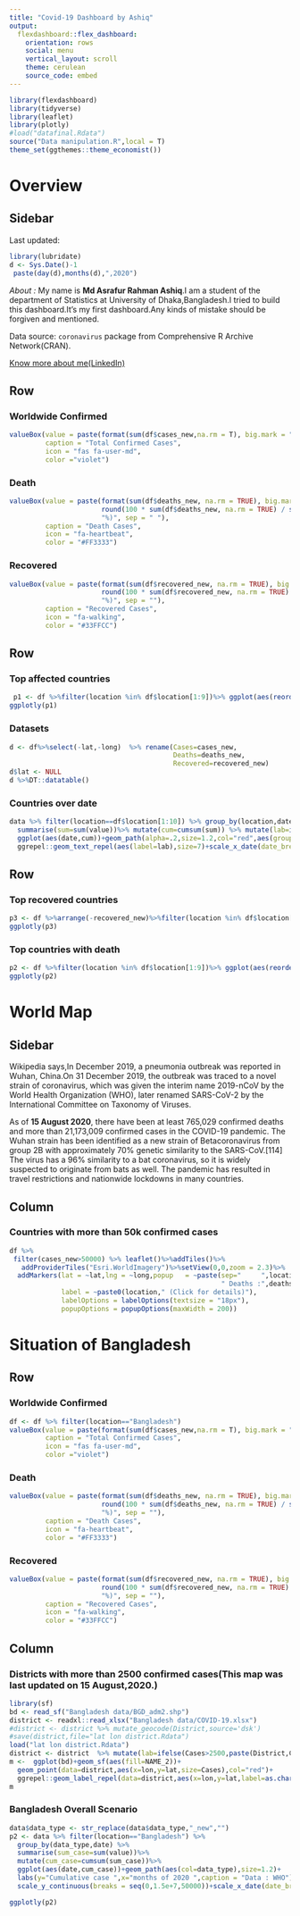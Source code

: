 ---
title: "Covid-19 Dashboard by Ashiq"
output: 
  flexdashboard::flex_dashboard:
    orientation: rows
    social: menu
    vertical_layout: scroll
    theme: cerulean
    source_code: embed
---
```{r setup, include=FALSE}
library(flexdashboard)
library(tidyverse)
library(leaflet)
library(plotly)
#load("datafinal.Rdata")
source("Data manipulation.R",local = T)
theme_set(ggthemes::theme_economist())

```

Overview
====================================================================

Sidebar{.sidebar}
---------------------------------------------------------------
Last updated:
```{r}
library(lubridate)
d <- Sys.Date()-1
 paste(day(d),months(d),",2020") 
```

_About :_
My name is **Md Asrafur Rahman Ashiq**.I am a student of the department of Statistics at University of Dhaka,Bangladesh.I tried to build this dashboard.It's my first dashboard.Any kinds of mistake should be forgiven and mentioned.

Data source: ```coronavirus``` package from Comprehensive R Archive Network(CRAN).

[Know more about me(LinkedIn)]("https://www.linkedin.com/in/md-asrafur-rahman-ashiq-5462ab1a0/")

 Row
----------------------------------------------

### Worldwide Confirmed {.value-box}
```{r}
valueBox(value = paste(format(sum(df$cases_new,na.rm = T), big.mark = ","), "", sep = " "), 
         caption = "Total Confirmed Cases", 
         icon = "fas fa-user-md", 
         color ="violet")
```

### Death {.value-box}
```{r}
valueBox(value = paste(format(sum(df$deaths_new, na.rm = TRUE), big.mark = ","), " (",
                       round(100 * sum(df$deaths_new, na.rm = TRUE) / sum(df$cases_new,na.rm = T), 1), 
                       "%)", sep = " "),
         caption = "Death Cases", 
         icon = "fa-heartbeat", 
         color = "#FF3333")
```

### Recovered {.value-box}
```{r}
valueBox(value = paste(format(sum(df$recovered_new, na.rm = TRUE), big.mark = ","), " (",
                       round(100 * sum(df$recovered_new, na.rm = TRUE) / sum(df$cases_new,na.rm = T), 1), 
                       "%)", sep = ""),
         caption = "Recovered Cases", 
         icon = "fa-walking", 
         color = "#33FFCC")
```

 Row {.tabset}
------------------------------------------------------------------

### Top affected countries

```{r}
 p1 <- df %>%filter(location %in% df$location[1:9])%>% ggplot(aes(reorder(location,-cases_new),cases_new))+geom_bar(stat="identity",aes(fill=location))+labs(y="total",x="")+theme(legend.position = "")+scale_y_continuous(breaks = seq(0,4e+6,1000000))+geom_text(aes(label=cases_new),vjust=-10000)+scale_fill_brewer(palette = "Set1")+theme(axis.text.x = element_text(angle = 0))
ggplotly(p1)
```

### Datasets

```{r}
d <- df%>%select(-lat,-long)  %>% rename(Cases=cases_new,
                                         Deaths=deaths_new,
                                         Recovered=recovered_new)
d$lat <- NULL
d %>%DT::datatable()
```

### Countries over date
```{r fig.width=15}
data %>% filter(location==df$location[1:10]) %>% group_by(location,date) %>%
  summarise(sum=sum(value))%>% mutate(cum=cumsum(sum)) %>% mutate(lab=ifelse(cum==max(cum),location,""))%>%
  ggplot(aes(date,cum))+geom_path(alpha=.2,size=1.2,col="red",aes(group=location))+
  ggrepel::geom_text_repel(aes(label=lab),size=7)+scale_x_date(date_breaks = "1 month",date_labels = "%b %d")+theme_bw()+labs(y="Cumulative Cases")
```

 Row {.tabset}
------------------------------------------------------------

### Top recovered countries
```{r}
p3 <- df %>%arrange(-recovered_new)%>%filter(location %in% df$location[1:9])%>% ggplot(aes(reorder(location,-recovered_new),recovered_new))+geom_bar(stat="identity",aes(fill=location))+labs(y="total",x="")+theme(legend.position = "")+ geom_text(aes(label=recovered_new),vjust=-10000)+scale_fill_brewer(palette = "Set1")+theme(axis.text.x = element_text(angle = 0))
ggplotly(p3)

```

### Top countries with death

```{r}
p2 <- df %>%filter(location %in% df$location[1:9])%>% ggplot(aes(reorder(location,-deaths_new),deaths_new))+geom_bar(stat="identity",aes(fill=location))+labs(y="total",x="")+theme(legend.position = "")+scale_y_continuous(breaks = seq(0,250000,50000))+geom_text(aes(label=deaths_new),vjust=-10000)+scale_fill_brewer(palette = "Set1")+theme(axis.text.x = element_text(angle = 0))
ggplotly(p2)

```

World Map
================================================================
Sidebar{.sidebar}
---------------------------------------------------------------
Wikipedia says,In December 2019, a pneumonia outbreak was reported in Wuhan, China.On 31 December 2019, the outbreak was traced to a novel strain of coronavirus, which was given the interim name 2019-nCoV by the World Health Organization (WHO), later renamed SARS-CoV-2 by the International Committee on Taxonomy of Viruses.

As of **15 August 2020**, there have been at least 765,029 confirmed deaths and more than 21,173,009 confirmed cases in the COVID-19 pandemic. The Wuhan strain has been identified as a new strain of Betacoronavirus from group 2B with approximately 70% genetic similarity to the SARS-CoV.[114] The virus has a 96% similarity to a bat coronavirus, so it is widely suspected to originate from bats as well. The pandemic has resulted in travel restrictions and nationwide lockdowns in many countries. 

Column {data-width=650}
-----------------------------------------------------------------------

### Countries with more than 50k confirmed cases
```{r fig.height=6.4}
df %>% 
 filter(cases_new>50000) %>% leaflet()%>%addTiles()%>%
   addProviderTiles("Esri.WorldImagery")%>%setView(0,0,zoom = 2.3)%>%
  addMarkers(lat = ~lat,lng = ~long,popup   = ~paste(sep="     ",location,"Confirmed Cases :",cases_new,",",
                                                     " Deaths :",deaths_new,",","Recovered :",recovered_new),
             label = ~paste0(location," (Click for details)"),
             labelOptions = labelOptions(textsize = "18px"),
             popupOptions = popupOptions(maxWidth = 200)) 

```

 Situation of Bangladesh
===============================================================

 Row
----------------------------------------------

### Worldwide Confirmed {.value-box}
```{r}
df <- df %>% filter(location=="Bangladesh")
valueBox(value = paste(format(sum(df$cases_new,na.rm = T), big.mark = ","), "", sep = " "), 
         caption = "Total Confirmed Cases", 
         icon = "fas fa-user-md", 
         color ="violet")
```

### Death {.value-box}
```{r}
valueBox(value = paste(format(sum(df$deaths_new, na.rm = TRUE), big.mark = ","), " (",
                       round(100 * sum(df$deaths_new, na.rm = TRUE) / sum(df$cases_new,na.rm=T), 1), 
                       "%)", sep = ""),
         caption = "Death Cases", 
         icon = "fa-heartbeat", 
         color = "#FF3333")
```

### Recovered {.value-box}
```{r}
valueBox(value = paste(format(sum(df$recovered_new, na.rm = TRUE), big.mark = ","), " (",
                       round(100 * sum(df$recovered_new, na.rm = TRUE) / sum(df$cases_new,na.rm=T), 1), 
                       "%)", sep = ""),
         caption = "Recovered Cases", 
         icon = "fa-walking", 
         color = "#33FFCC")
```


 Column
---------------------------------------------------------------

### Districts with more than 2500 confirmed cases(This map was last updated on 15 August,2020.)

```{r fig.height=5}
library(sf)
bd <- read_sf("Bangladesh data/BGD_adm2.shp")
district <- readxl::read_xlsx("Bangladesh data/COVID-19.xlsx")
#district <- district %>% mutate_geocode(District,source='dsk')
#save(district,file="lat lon district.Rdata")
load("lat lon district.Rdata")
district <- district  %>% mutate(lab=ifelse(Cases>2500,paste(District,Cases),NA))
m <-  ggplot(bd)+geom_sf(aes(fill=NAME_2))+
  geom_point(data=district,aes(x=lon,y=lat,size=Cases),col="red")+
  ggrepel::geom_label_repel(data=district,aes(x=lon,y=lat,label=as.character(lab),alpha=.5))+theme_minimal()+theme(legend.position = "")
m

```

### Bangladesh Overall Scenario

```{r}
data$data_type <- str_replace(data$data_type,"_new","")
p2 <- data %>% filter(location=="Bangladesh") %>%
  group_by(data_type,date) %>%
  summarise(sum_case=sum(value))%>%
  mutate(cum_case=cumsum(sum_case))%>%
  ggplot(aes(date,cum_case))+geom_path(aes(col=data_type),size=1.2)+
  labs(y="Cumulative case ",x="months of 2020 ",caption = "Data : WHO")+
  scale_y_continuous(breaks = seq(0,1.5e+7,50000))+scale_x_date(date_breaks = "1 month",date_labels = "%b %d")

ggplotly(p2)
```

